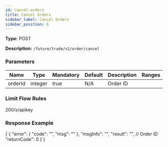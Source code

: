 ```yaml
---
id: cancel-orders
title: Cancel Orders
sidebar_label: Cancel Orders
sidebar_position: 6
---
```


**Type:** POST

**Description:** `/future/trade/v1/order/cancel`

### Parameters

| Name    | Type    | Mandatory | Default | Description | Ranges |
| ------- | ------- | --------- | ------- | ----------- | ------ |
| orderId | integer | true      | N/A     | Order ID    |        |

### Limit Flow Rules

200/s/apikey

### Response Example


<CodeBlock language="json" title="Response">
  {`{
  "error": {
    "code": "",
    "msg": ""
  },
  "msgInfo": "",
  "result": "",  // Order ID
  "returnCode": 0
}`}
</CodeBlock>
